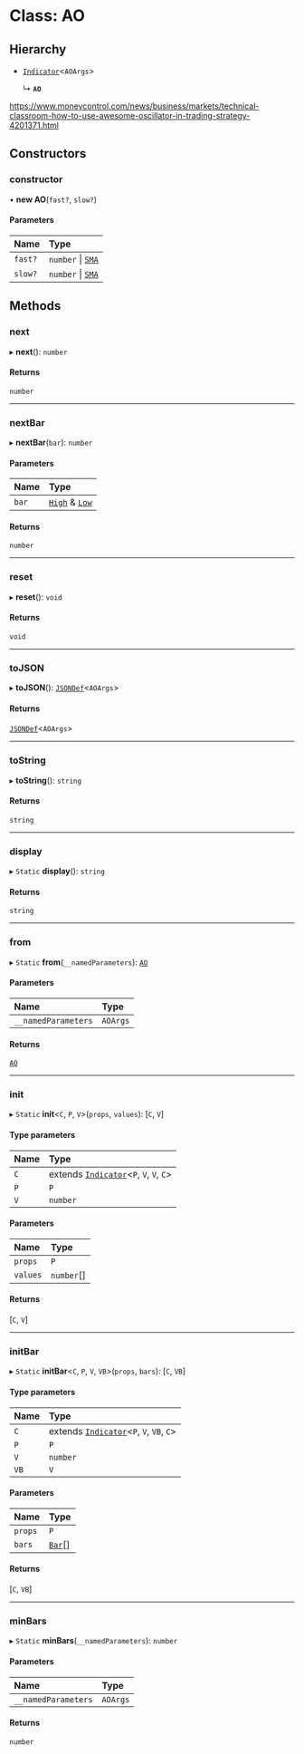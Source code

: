 # Class: AO

## Hierarchy

- [`Indicator`](Indicator.md)<`AOArgs`\>

  ↳ **`AO`**

https://www.moneycontrol.com/news/business/markets/technical-classroom-how-to-use-awesome-oscillator-in-trading-strategy-4201371.html

## Constructors

### constructor

• **new AO**(`fast?`, `slow?`)

#### Parameters

| Name    | Type                        |
| :------ | :-------------------------- |
| `fast?` | `number` \| [`SMA`](SMA.md) |
| `slow?` | `number` \| [`SMA`](SMA.md) |

## Methods

### next

▸ **next**(): `number`

#### Returns

`number`
___

### nextBar

▸ **nextBar**(`bar`): `number`

#### Parameters

| Name  | Type                                                            |
| :---- | :-------------------------------------------------------------- |
| `bar` | [`High`](../interfaces/High.md) & [`Low`](../interfaces/Low.md) |

#### Returns

`number`
___

### reset

▸ **reset**(): `void`

#### Returns

`void`

___

### toJSON

▸ **toJSON**(): [`JSONDef`](../modules.md#jsondef)<`AOArgs`\>

#### Returns

[`JSONDef`](../modules.md#jsondef)<`AOArgs`\>

___

### toString

▸ **toString**(): `string`

#### Returns

`string`

___

### display

▸ `Static` **display**(): `string`

#### Returns

`string`

___

### from

▸ `Static` **from**(`__namedParameters`): [`AO`](AO.md)

#### Parameters

| Name                | Type     |
| :------------------ | :------- |
| `__namedParameters` | `AOArgs` |

#### Returns

[`AO`](AO.md)

___

### init

▸ `Static` **init**<`C`, `P`, `V`\>(`props`, `values`): [`C`, `V`]

#### Type parameters

| Name | Type                                                     |
| :--- | :------------------------------------------------------- |
| `C`  | extends [`Indicator`](Indicator.md)<`P`, `V`, `V`, `C`\> |
| `P`  | `P`                                                      |
| `V`  | `number`                                                 |

#### Parameters

| Name     | Type       |
| :------- | :--------- |
| `props`  | `P`        |
| `values` | `number`[] |

#### Returns

[`C`, `V`]

___

### initBar

▸ `Static` **initBar**<`C`, `P`, `V`, `VB`\>(`props`, `bars`): [`C`, `VB`]

#### Type parameters

| Name | Type                                                      |
| :--- | :-------------------------------------------------------- |
| `C`  | extends [`Indicator`](Indicator.md)<`P`, `V`, `VB`, `C`\> |
| `P`  | `P`                                                       |
| `V`  | `number`                                                  |
| `VB` | `V`                                                       |

#### Parameters

| Name    | Type                         |
| :------ | :--------------------------- |
| `props` | `P`                          |
| `bars`  | [`Bar`](../modules.md#bar)[] |

#### Returns

[`C`, `VB`]

___

### minBars

▸ `Static` **minBars**(`__namedParameters`): `number`

#### Parameters

| Name                | Type     |
| :------------------ | :------- |
| `__namedParameters` | `AOArgs` |

#### Returns

`number`
